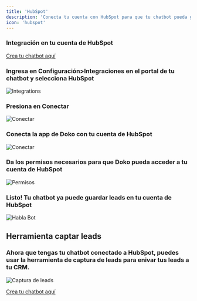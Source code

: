 ```yaml
---
title: 'HubSpot'
description: 'Conecta tu cuenta con HubSpot para que tu chatbot pueda guardar leads'
icon: 'hubspot'
---
```

### Integración en tu cuenta de HubSpot

[Crea tu chatbot aquí](https://doko-ai.com/es/sign-up)

<Steps>
    <Step>
        <h3>Ingresa en Configuración>Integraciones en el portal de tu chatbot y selecciona HubSpot</h3>
       <Frame>
  <img src="/images/integracion-hubspot.png" alt="Integrations" />
</Frame>
    </Step>
 <Step>
        <h3>Presiona en Conectar</h3>
       <Frame>
  <img src="/images/boton-hubspot.png" alt="Conectar" />
</Frame>
    </Step>
     <Step>
        <h3>Conecta la app de Doko con tu cuenta de HubSpot</h3>
       <Frame>
  <img src="/images/hubspot-conect.png" alt="Conectar" />
</Frame>
    </Step>
    <Step>
        <h3>Da los permisos necesarios para que Doko pueda acceder a tu cuenta de HubSpot</h3>
       <Frame>
  <img src="/images/permisos-hubspot.png" alt="Permisos" />
 
</Frame>
    </Step>
    <Step>
        <h3>Listo! Tu chatbot ya puede guardar leads en tu cuenta de HubSpot </h3>
       <Frame>
  <img src="/images/hubspot-done.png" alt="Habla Bot" />
</Frame>
    </Step>
</Steps>


## Herramienta captar leads

### Ahora que tengas tu chatbot conectado a HubSpot, puedes usar la herramienta de captura de leads para enivar tus leads a tu CRM.

<Frame>
  <img src="/images/captar-leads.png" alt="Captura de leads" />
</Frame>

[Crea tu chatbot aquí](https://doko-ai.com/es/sign-up)